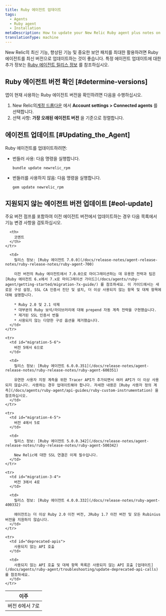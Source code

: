 ```yaml
---
title: Ruby 에이전트 업데이트
tags:
  - Agents
  - Ruby agent
  - Installation
metaDescription: How to update your New Relic Ruby agent plus notes on EOL support for early agent versions.
translationType: machine
---
```


New Relic의 최신 기능, 향상된 기능 및 중요한 보안 패치를 최대한 활용하려면 Ruby 에이전트를 최신 버전으로 업데이트하는 것이 좋습니다. 특정 에이전트 업데이트에 대한 추가 정보는 [Ruby 에이전트 릴리스 정보](/docs/release-notes/agent-release-notes/ruby-release-notes) 를 참조하십시오.

## Ruby 에이전트 버전 확인 [#determine-versions]

앱이 현재 사용하는 Ruby 에이전트 버전을 확인하려면 다음을 수행하십시오.

1. New Relic의[계정 드롭다운](/docs/accounts-partnerships/education/getting-started-new-relic/glossary#account-dropdown) 에서 **Account settings > Connected agents** 를 선택합니다.
2. 선택 사항: **가장 오래된 에이전트 버전** 을 기준으로 정렬합니다.

## 에이전트 업데이트 [#Updating_the_Agent]

Ruby 에이전트를 업데이트하려면:

* 번들러 사용: 다음 명령을 실행합니다.

  ```
  bundle update newrelic_rpm
  ```

* 번들러를 사용하지 않음: 다음 명령을 실행합니다.

  ```
  gem update newrelic_rpm
  ```

## 지원되지 않는 에이전트 버전 업데이트 [#eol-update]

<Callout variant="important">
  주요 버전 점프를 포함하여 이전 에이전트 버전에서 업데이트하는 경우 다음 목록에서 기능 변경 사항을 검토하십시오.
</Callout>

<table>
  <thead>
    <tr>
      <th style={{ width: "200px" }}>
        이주
      </th>

      <th>
        코멘트
      </th>
    </tr>
  </thead>

  <tbody>
    <tr>
      <td id="migration-6-7">
        버전 6에서 7로
      </td>

      <td>
        릴리스 정보: [Ruby 에이전트 7.0.0](/docs/release-notes/agent-release-notes/ruby-release-notes/ruby-agent-700)

        이전 버전의 Ruby 에이전트에서 7.0.0으로 마이그레이션하는 데 유용한 전략과 팁은 [Ruby 에이전트 6.x에서 7.x로 마이그레이션 가이드](/docs/agents/ruby-agent/getting-started/migration-7x-guide/) 를 참조하세요. 이 가이드에서는 새로운 구성 설정, SSL CA 인증서 진단 및 설치, 더 이상 사용되지 않는 항목 및 대체 항목에 대해 설명합니다.

        * Ruby 2.0 및 2.1 삭제
        * 대부분의 Ruby 보석/라이브러리에 대해 prepend 자동 계측 전략을 구현했습니다.
        * 제거된 SSL 인증서 번들
        * 사용되지 않는 다양한 구성 옵션을 제거했습니다.
      </td>
    </tr>

    <tr>
      <td id="migration-5-6">
        버전 5에서 6으로
      </td>

      <td>
        릴리스 정보: [Ruby 에이전트 6.0.0.351](/docs/release-notes/agent-release-notes/ruby-release-notes/ruby-agent-600351)

        유연한 사용자 지정 계측을 위한 Tracer API가 추가되면서 여러 API가 더 이상 사용되지 않습니다. 사용하는 경우 업데이트해야 합니다. 자세한 내용은 [Ruby 사용자 정의 계측](/docs/agents/ruby-agent/api-guides/ruby-custom-instrumentation) 을 참조하십시오.
      </td>
    </tr>

    <tr>
      <td id="migration-4-5">
        버전 4에서 5로
      </td>

      <td>
        릴리스 정보: [Ruby 에이전트 5.0.0.342](/docs/release-notes/agent-release-notes/ruby-release-notes/ruby-agent-500342)

        New Relic에 대한 SSL 연결은 이제 필수입니다.
      </td>
    </tr>

    <tr>
      <td id="migration-3-4">
        버전 3에서 4로
      </td>

      <td>
        릴리스 정보: [Ruby 에이전트 4.0.0.332](/docs/release-notes/ruby-agent-400332)

        에이전트는 더 이상 Ruby 2.0 이전 버전, JRuby 1.7 이전 버전 및 모든 Rubinius 버전을 지원하지 않습니다.
      </td>
    </tr>

    <tr>
      <td id="deprecated-apis">
        사용되지 않는 API 호출
      </td>

      <td>
        사용되지 않는 API 호출 및 대체 항목 목록은 사용되지 않는 API 호출 [업데이트](/docs/agents/ruby-agent/troubleshooting/update-deprecated-api-calls) 를 참조하세요.
      </td>
    </tr>
  </tbody>
</table>